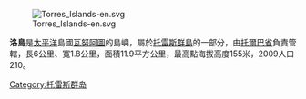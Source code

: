 {{unreferenced|time=2018-07-14T12:43:44+00:00}}
[[Image:Torres_Islands-en.svg|thumb]]

'''洛島'''是[[太平洋|太平洋]]島國[[瓦努阿圖|瓦努阿圖]]的島嶼，屬於[[托雷斯群島|托雷斯群島]]的一部分，由[[托爾巴省|托爾巴省]]負責管轄，長6公里、寬1.8公里，面積11.9平方公里，最高點海拔高度155米，2009人口210。

{{coord|13|20|24|S|166|37|48|E|type:isle_source:kolossus-frwiki|display=title}}
{{Vanuatu-stub}}
[[Category:托雷斯群岛|Category:托雷斯群岛]]